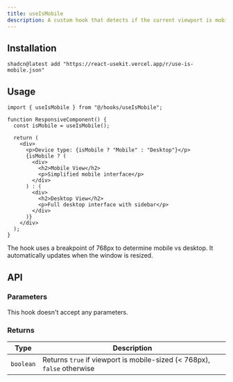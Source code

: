```yaml
---
title: useIsMobile
description: A custom hook that detects if the current viewport is mobile-sized.
---
```


## Installation

```package-install
shadcn@latest add "https://react-usekit.vercel.app/r/use-is-mobile.json"
```

## Usage

```tsx
import { useIsMobile } from "@/hooks/useIsMobile";

function ResponsiveComponent() {
  const isMobile = useIsMobile();

  return (
    <div>
      <p>Device type: {isMobile ? "Mobile" : "Desktop"}</p>
      {isMobile ? (
        <div>
          <h2>Mobile View</h2>
          <p>Simplified mobile interface</p>
        </div>
      ) : (
        <div>
          <h2>Desktop View</h2>
          <p>Full desktop interface with sidebar</p>
        </div>
      )}
    </div>
  );
}
```

<Callout type="info">
  The hook uses a breakpoint of 768px to determine mobile vs desktop. It
  automatically updates when the window is resized.
</Callout>

## API

### Parameters

This hook doesn't accept any parameters.

### Returns

| Type      | Description                                                             |
| --------- | ----------------------------------------------------------------------- |
| `boolean` | Returns `true` if viewport is mobile-sized (< 768px), `false` otherwise |
